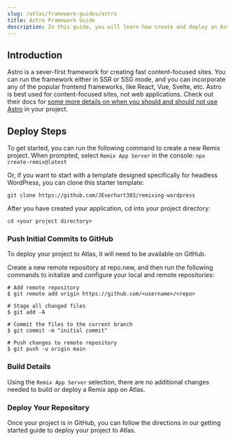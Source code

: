 ```yaml
---
slug: /atlas/framework-guides/astro
title: Astro Framework Guide
description: In this guide, you will learn how create and deploy an Astro application on the Atlas hosting platform. 
---
```

## Introduction 
Astro is a sever-first framework for creating fast content-focused sites. You can run the framework either in SSR or SSG mode, and you can incorporate any of the popular frontend frameworks, like React, Vue, Svelte, etc. Astro is best used for content-focused sites, not web applications. Check out their docs for [some more details on when you should and should not use Astro](https://docs.astro.build/en/concepts/why-astro/) in your project.

## Deploy Steps

To get started, you can run the following command to create a new Remix project. When prompted, select `Remix App Server` in the console:
`npx create-remix@latest`

Or, if you want to start with a template designed specifically for headless WordPress, you can clone this starter template:

`git clone https://github.com/JEverhart383/remixing-wordpress`

After you have created your application, cd into your project directory:

`cd <your project directory>`

### Push Initial Commits to GitHub

To deploy your project to Atlas, it will need to be available on GitHub. 

Create a new remote repository at repo.new, and then run the following commands to initalize and configure your local and remote repositories:
  
```
# Add remote repository
$ git remote add origin https://github.com/<username>/<repo>

# Stage all changed files
$ git add -A

# Commit the files to the current branch
$ git commit -m "initial commit"

# Push changes to remote repository
$ git push -u origin main
```

### Build Details 
Using the `Remix App Server` selection, there are no additional changes needed to build or deploy a Remix app on Atlas.

### Deploy Your Repository
Once your project is in GitHub, you can follow the directions in our getting started guide to deploy your project to Atlas.

